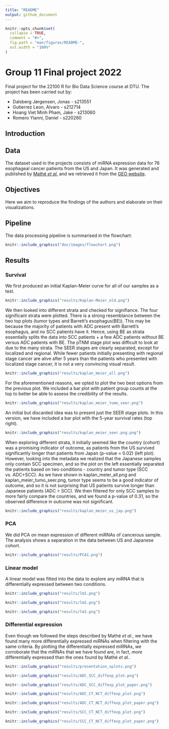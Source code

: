 ```yaml
---
title: "README"
output: github_document
---
```


```r
knitr::opts_chunk$set(
  collapse = TRUE,
  comment = "#>",
  fig.path = "man/figures/README-",
  out.width = "100%"
)
```

# Group 11 Final project 2022

Final project for the 22100 R for Bio Data Science course at DTU. The project has been carried out by:

- Dalsberg Jørgensen, Jonas - s213551 
- Gutierrez Leon, Alvaro - s212714 
- Hoang Viet Minh Pham, Jake - s213060 
- Romero Yianni, Daniel - s220260 


## Introduction

## Data

The dataset used in the projects consists of miRNA expression data for 76 esophageal cancer patients from the US and Japan. It was generated and published by [Mathé *et al.*](https://pubmed.ncbi.nlm.nih.gov/19789312/) and we retrieved it from the [GEO website](https://www.ncbi.nlm.nih.gov/geo/query/acc.cgi?acc=GSE13937).

## Objectives

Here we aim to reproduce the findings of the authors and elaborate on their visualizations.

## Pipeline

The data processing pipeline is summarised in the flowchart:  
  
```r
knitr::include_graphics("doc/images/flowchart.png")
```

## Results

### Survival
We first produced an initial Kaplan-Meier curve for all of our samples as a test.
```r
knitr::include_graphics("results/Kaplan-Meier_old.png")
```

We then looked into different strata and checked for signifiance.
The four significant strata were plotted. There is a strong resemblance between
the two top plots (tumor types and Barrett's esophagus(BE)). This may be because the
majority of patients with ADC present with Barrett's esophagus, and no SCC 
patients have it. Hence, using BE as strata essentially splits the data into
SCC patients + a few ADC patients without BE versus ADC patients with BE.
The pTNM stage plot was difficult to look at due to the many strata.
The SEER stages are clearly separated, except for localized and regional.
While fewer patients initially presenting with regional stage cancer are alive
after 5 years than the patients who presented with localized stage cancer, it
is not a very convincing visual result.
```r
knitr::include_graphics("results/kaplan_meier_all.png")
```

For the aforementioned reasons, we opted to plot the two best options from the
previous plot. We included a bar plot with patient group counts at the top to 
better be able to assess the credibility of the results.
```r
knitr::include_graphics("results/kaplan_meier_tumo_seer.png")
```

An initial but discarded idea was to present just the SEER stage plots. In this
version, we have included a bar plot with the 5-year survival rates (top right).
```r
knitr::include_graphics("results/kaplan_meier_seer.png.png")
```

When exploring different strata, it initially seemed like the country (cohort)
was a promising indicator of outcome, as patients from the US survived
significantly longer than patients from Japan (p-value = 0.02) (left plot).
However, looking into the metadata we realized that the Japanese samples only
contain SCC specimen, and so the plot on the left essentially separated the
patients based on two conditions - country and tumor type (SCC vs. ADC+SCC).
As we have shown in kaplan_meier_all.png and kaplan_meier_tumo_seer.png,
tumor type seems to be a good indicator of outcome, and so it is not surprising
that US patients survive longer than Japanese patients (ADC > SCC).
We then filtered for only SCC samples to more fairly compare the countries,
and we found a p-value of 0.31, so the observed difference in outcome was not
significant.
```r
knitr::include_graphics("results/kaplan_meier_us_jap.png")
```

### PCA
We did PCA on mean expression of different miRNAs of cancerous sample. The analysis shows a separation in the data between US and Japanese cohort.
```r
knitr::include_graphics("results/PCA1.png")
```

### Linear model
A linear model was fitted into the data to explore any miRNA that is differentially expressed between two conditions. 

```r
knitr::include_graphics("results/lm1.png")
```

```r
knitr::include_graphics("results/lm2.png")
```

```r
knitr::include_graphics("results/lm3.png")
```

### Differential expression

Even though we followed the steps described by Mathé *et al.*, we have found many more differentially expressed miRNAs when filtering with the same criteria. By plotting the differentially expressed miRNAs, we corroborate that the miRNAs that we have found are, in fact, *more* differentially expressed than the ones found by Mathé *et al.*.  
```r
knitr::include_graphics("results/presentation_vplots.png")
```

```r
knitr::include_graphics("results/ADC_SCC_diffexp_plot.png")
```

```r
knitr::include_graphics("results/ADC_SCC_diffexp_plot_paper.png")
```

```r
knitr::include_graphics("results/ADC_CT_NCT_diffexp_plot.png")
```

```r
knitr::include_graphics("results/ADC_CT_NCT_diffexp_plot_paper.png")
```

```r
knitr::include_graphics("results/SCC_CT_NCT_diffexp_plot.png")
```

```r
knitr::include_graphics("results/SCC_CT_NCT_diffexp_plot_paper.png")
```
